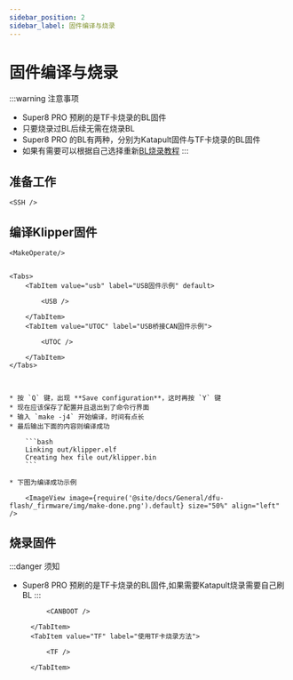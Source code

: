 ```yaml
---
sidebar_position: 2
sidebar_label: 固件编译与烧录
---
```





# 固件编译与烧录

:::warning 注意事项
* Super8 PRO 预刷的是TF卡烧录的BL固件
* 只要烧录过BL后续无需在烧录BL
* Super8 PRO 的BL有两种，分别为Katapult固件与TF卡烧录的BL固件
* 如果有需要可以根据自己选择重新[BL烧录教程](https://mellow-next.klipper.cn/docs/ProductDoc/MainBoard/fly-super/fly-super8-pro/bl)
:::

## 准备工作

    <SSH />

## 编译Klipper固件

    <MakeOperate/>


    <Tabs>
        <TabItem value="usb" label="USB固件示例" default>
            
            <USB />
            
        </TabItem>
        <TabItem value="UTOC" label="USB桥接CAN固件示例">
            
            <UTOC />

        </TabItem>
    </Tabs>



    * 按 `Q` 键，出现 **Save configuration**，这时再按 `Y` 键
    * 现在应该保存了配置并且退出到了命令行界面
    * 输入 `make -j4` 开始编译，时间有点长
    * 最后输出下面的内容则编译成功

        ```bash
        Linking out/klipper.elf
        Creating hex file out/klipper.bin
        ```
        
    * 下图为编译成功示例

        <ImageView image={require('@site/docs/General/dfu-flash/_firmware/img/make-done.png').default} size="50%" align="left" />

## 烧录固件

:::danger 须知
* Super8 PRO 预刷的是TF卡烧录的BL固件,如果需要Katapult烧录需要自己刷BL
:::

    <Tabs>
        <TabItem value="CANBOOT" label="使用Katapult烧录方法" default>
            
            <CANBOOT />
            
        </TabItem>
        <TabItem value="TF" label="使用TF卡烧录方法">
            
            <TF />

        </TabItem>
    </Tabs>

